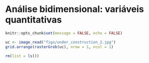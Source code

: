 # Análise bidimensional: variáveis quantitativas {#biquant}

```r
knitr::opts_chunk$set(message = FALSE, echo = FALSE)
```

```r
uc <- image_read("figs/under_construction_2.jpg")
grid.arrange(rasterGrob(uc), nrow = 1, ncol = 1)
```

```r
rm(list = ls())
```

